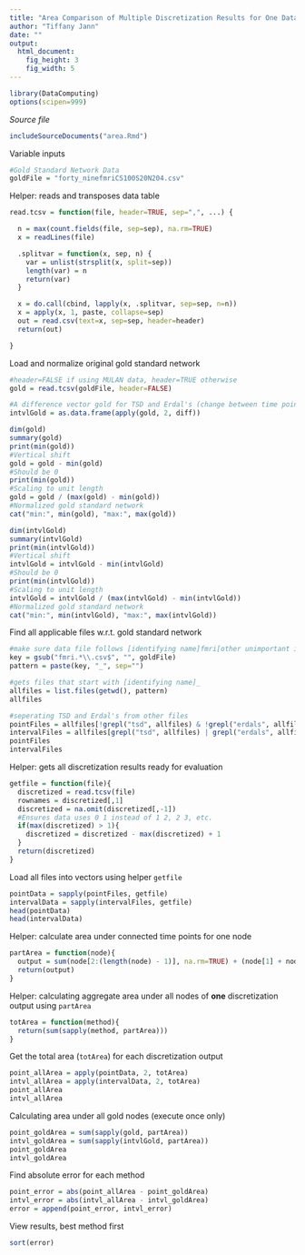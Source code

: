 ```yaml
---
title: "Area Comparison of Multiple Discretization Results for One Data Set"
author: "Tiffany Jann"
date: ""
output: 
  html_document:
    fig_height: 3
    fig_width: 5
---
```

<!-- Don't edit in between this line and the one below -->
```r
library(DataComputing)
options(scipen=999)
```
*Source file* 
```r
includeSourceDocuments("area.Rmd")
```
<!-- Don't edit the material above this line -->

Variable inputs
```r
#Gold Standard Network Data
goldFile = "forty_ninefmriCS100S20N204.csv"
```

Helper: reads and transposes data table
```r
read.tcsv = function(file, header=TRUE, sep=",", ...) {

  n = max(count.fields(file, sep=sep), na.rm=TRUE)
  x = readLines(file)

  .splitvar = function(x, sep, n) {
    var = unlist(strsplit(x, split=sep))
    length(var) = n
    return(var)
  }

  x = do.call(cbind, lapply(x, .splitvar, sep=sep, n=n))
  x = apply(x, 1, paste, collapse=sep) 
  out = read.csv(text=x, sep=sep, header=header)
  return(out)

}
```

Load and normalize original gold standard network
```r
#header=FALSE if using MULAN data, header=TRUE otherwise
gold = read.tcsv(goldFile, header=FALSE)

#A difference vector gold for TSD and Erdal's (change between time points)
intvlGold = as.data.frame(apply(gold, 2, diff))

dim(gold)
summary(gold)
print(min(gold))
#Vertical shift
gold = gold - min(gold)
#Should be 0
print(min(gold))
#Scaling to unit length
gold = gold / (max(gold) - min(gold))
#Normalized gold standard network
cat("min:", min(gold), "max:", max(gold))

dim(intvlGold)
summary(intvlGold)
print(min(intvlGold))
#Vertical shift
intvlGold = intvlGold - min(intvlGold)
#Should be 0
print(min(intvlGold))
#Scaling to unit length
intvlGold = intvlGold / (max(intvlGold) - min(intvlGold))
#Normalized gold standard network
cat("min:", min(intvlGold), "max:", max(intvlGold))
```

Find all applicable files w.r.t. gold standard network
```r
#make sure data file follows [identifying name]fmri[other unimportant identifiers].csv
key = gsub("fmri.*\\.csv$", "", goldFile)
pattern = paste(key, "_", sep="")

#gets files that start with [identifying name]_
allfiles = list.files(getwd(), pattern)
allfiles

#seperating TSD and Erdal's from other files
pointFiles = allfiles[!grepl("tsd", allfiles) & !grepl("erdals", allfiles)]
intervalFiles = allfiles[grepl("tsd", allfiles) | grepl("erdals", allfiles)]
pointFiles
intervalFiles
```

Helper: gets all discretization results ready for evaluation
```r
getfile = function(file){
  discretized = read.tcsv(file)
  rownames = discretized[,1]
  discretized = na.omit(discretized[,-1])
  #Ensures data uses 0 1 instead of 1 2, 2 3, etc.
  if(max(discretized) > 1){
    discretized = discretized - max(discretized) + 1
  }
  return(discretized)
}
```

Load all files into vectors using helper `getfile`
```r
pointData = sapply(pointFiles, getfile)
intervalData = sapply(intervalFiles, getfile)
head(pointData)
head(intervalData)
```

Helper: calculate area under connected time points for one node
```r
partArea = function(node){
  output = sum(node[2:(length(node) - 1)], na.rm=TRUE) + (node[1] + node[length(node)]) / 2
  return(output)
}
```

Helper: calculating aggregate area under all nodes of **one** discretization output using `partArea`
```r
totArea = function(method){
  return(sum(sapply(method, partArea)))
}
```

Get the total area (`totArea`) for each discretization output
```r
point_allArea = apply(pointData, 2, totArea)
intvl_allArea = apply(intervalData, 2, totArea)
point_allArea
intvl_allArea
```

Calculating area under all gold nodes (execute once only)
```r
point_goldArea = sum(sapply(gold, partArea))
intvl_goldArea = sum(sapply(intvlGold, partArea))
point_goldArea
intvl_goldArea
```

Find absolute error for each method
```r
point_error = abs(point_allArea - point_goldArea)
intvl_error = abs(intvl_allArea - intvl_goldArea)
error = append(point_error, intvl_error)
```

View results, best method first
```r
sort(error)
```